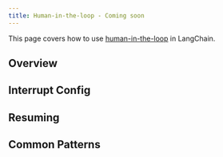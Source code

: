 ```yaml
---
title: Human-in-the-loop - Coming soon
---
```



<AlphaCallout />

This page covers how to use [human-in-the-loop](/oss/javascript/langgraph/add-human-in-the-loop) in LangChain.

## Overview

## Interrupt Config

## Resuming

## Common Patterns
